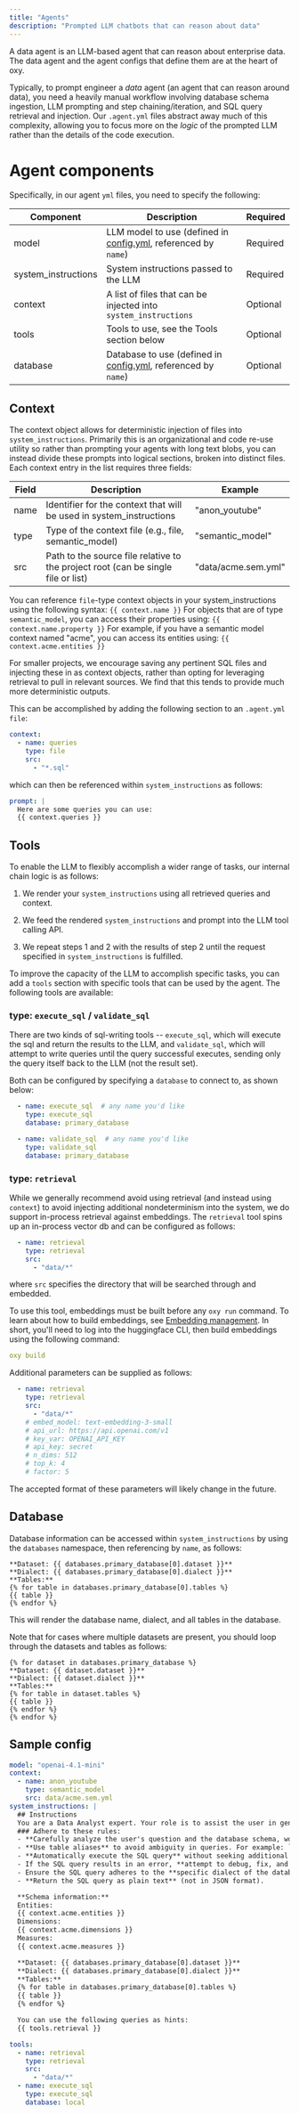 ```yaml
---
title: "Agents"
description: "Prompted LLM chatbots that can reason about data"
---
```


A data agent is an LLM-based agent that can reason about enterprise data. The data agent and the agent configs that define them are at the heart of oxy.&#x20;

Typically, to prompt engineer a *data* agent (an agent that can reason around
data), you need a heavily manual workflow involving database schema ingestion,
LLM prompting and step chaining/iteration, and SQL query retrieval and
injection. Our `.agent.yml` files abstract away much of this complexity,
allowing you to focus more on the *logic* of the prompted LLM rather than the
details of the code execution.&#x20;

# Agent components

Specifically, in our agent `yml` files, you need to specify the following:

| Component            | Description                                                                                | Required |
| -------------------- | ------------------------------------------------------------------------------------------ | -------- |
| model                | LLM model to use (defined in [config.yml](/learn-about-oxy/config), referenced by `name`) | Required |
| system\_instructions | System instructions passed to the LLM                                                      | Required |
| context              | A list of files that can be injected into `system_instructions`                            | Optional |
| tools                | Tools to use, see the Tools section below                                                  | Optional |
| database             | Database to use (defined in [config.yml](/learn-about-oxy/config), referenced by `name`)  | Optional |

## Context

The context object allows for deterministic injection of files into
`system_instructions`. Primarily this is an organizational and code re-use
utility so rather than prompting your agents with long text blobs, you can
instead divide these prompts into logical sections, broken into distinct files.
Each context entry in the list requires three fields:

| Field | Description                                                                       | Example             |
| ----- | --------------------------------------------------------------------------------- | ------------------- |
| name  | Identifier for the context that will be used in system\_instructions              | "anon\_youtube"     |
| type  | Type of the context file (e.g., file, semantic\_model)                            | "semantic\_model"   |
| src   | Path to the source file relative to the project root (can be single file or list) | "data/acme.sem.yml" |

You can reference `file`-type context objects in your system\_instructions using the following syntax:
`{{ context.name }}`
For objects that are of type `semantic_model`, you can access their properties using:
`{{ context.name.property }}`
For example, if you have a semantic model context named "acme", you can access its entities using:
`{{ context.acme.entities }}`

For smaller projects, we encourage saving any pertinent SQL files and injecting
these in as context objects, rather than opting for leveraging retrieval to
pull in relevant sources. We find that this tends to provide much more
deterministic outputs.

This can be accomplished by adding the following section to an `.agent.yml file`:

```yaml
context:
  - name: queries
    type: file
    src:
      - "*.sql"
```

which can then be referenced within `system_instructions` as follows:

```yaml
prompt: |
  Here are some queries you can use:
  {{ context.queries }}
```

## Tools

To enable the LLM to flexibly accomplish a wider range of tasks, our internal chain logic is as follows:

1. We render your `system_instructions` using all retrieved queries and context.

2. We feed the rendered `system_instructions` and prompt into the LLM tool calling API.

3. We repeat steps 1 and 2 with the results of step 2 until the request specified in `system_instructions` is fulfilled.

To improve the capacity of the LLM to accomplish specific tasks, you can add a
`tools` section with specific tools that can be used by the agent. The following tools are available:

### type: `execute_sql` / `validate_sql`

There are two kinds of sql-writing tools -- `execute_sql`, which will execute
the sql and return the results to the LLM, and `validate_sql`, which will
attempt to write queries until the query successful executes, sending only the
query itself back to the LLM (not the result set).

Both can be configured by specifying a `database` to connect to, as shown below:

```yaml
  - name: execute_sql  # any name you'd like
    type: execute_sql
    database: primary_database
```

```yaml
  - name: validate_sql  # any name you'd like 
    type: validate_sql
    database: primary_database
```

### type: `retrieval`

While we generally recommend avoid using retrieval (and instead using
`context`) to avoid injecting additional nondeterminism into the system, we do
support in-process retrieval against embeddings. The `retrieval` tool spins up
an in-process vector db and can be configured as follows:

```yaml
  - name: retrieval
    type: retrieval
    src:
      - "data/*"
```

where `src` specifies the directory that will be searched through and embedded.

To use this tool, embeddings must be built before any `oxy run` command. To
learn about how to build embeddings, see [Embedding
management](/reference/oxy-commands#embedding-management). In short, you'll
need to log into the huggingface CLI, then build embeddings using the following
command:

```yaml
oxy build
```

Additional parameters can be supplied as follows:

```yaml
  - name: retrieval
    type: retrieval
    src:
      - "data/*"
    # embed_model: text-embedding-3-small
    # api_url: https://api.openai.com/v1
    # key_var: OPENAI_API_KEY
    # api_key: secret
    # n_dims: 512
    # top_k: 4
    # factor: 5
```

<Warning>
  The accepted format of these parameters will likely change in the future.
</Warning>

## Database

Database information can be accessed within `system_instructions` by using the `databases` namespace, then referencing by `name`, as follows:

```
**Dataset: {{ databases.primary_database[0].dataset }}**
**Dialect: {{ databases.primary_database[0].dialect }}**
**Tables:**
{% for table in databases.primary_database[0].tables %}
{{ table }}
{% endfor %}
```

This will render the database name, dialect, and all tables in the database.

Note that for cases where multiple datasets are present, you should loop through the datasets and tables as follows:

```
{% for dataset in databases.primary_database %}
**Dataset: {{ dataset.dataset }}**
**Dialect: {{ dataset.dialect }}**
**Tables:**
{% for table in dataset.tables %}
{{ table }}
{% endfor %}
{% endfor %}
```

## Sample config

```yaml semantic_model.agent.yml
model: "openai-4.1-mini"
context:
  - name: anon_youtube
    type: semantic_model
    src: data/acme.sem.yml
system_instructions: |
  ## Instructions
  You are a Data Analyst expert. Your role is to assist the user in generating and executing SQL queries to answer their questions.
  ### Adhere to these rules:
  - **Carefully analyze the user's question and the database schema, word by word**, to ensure the query accurately addresses the request.
  - **Use table aliases** to avoid ambiguity in queries. For example: `SELECT t1.col1, t2.col1 FROM table1 AS t1 JOIN table2 AS t2 ON t1.id = t2.id`.
  - **Automatically execute the SQL query** without seeking additional confirmation.
  - If the SQL query results in an error, **attempt to debug, fix, and re-execute it** without requesting confirmation.
  - Ensure the SQL query adheres to the **specific dialect of the database database** being used.
  - **Return the SQL query as plain text** (not in JSON format).

  **Schema information:**
  Entities:
  {{ context.acme.entities }}
  Dimensions:
  {{ context.acme.dimensions }}
  Measures:
  {{ context.acme.measures }}

  **Dataset: {{ databases.primary_database[0].dataset }}**
  **Dialect: {{ databases.primary_database[0].dialect }}**
  **Tables:**
  {% for table in databases.primary_database[0].tables %}
  {{ table }}
  {% endfor %}

  You can use the following queries as hints:
  {{ tools.retrieval }}

tools:
  - name: retrieval
    type: retrieval
    src:
      - "data/*"
  - name: execute_sql
    type: execute_sql
    database: local
```